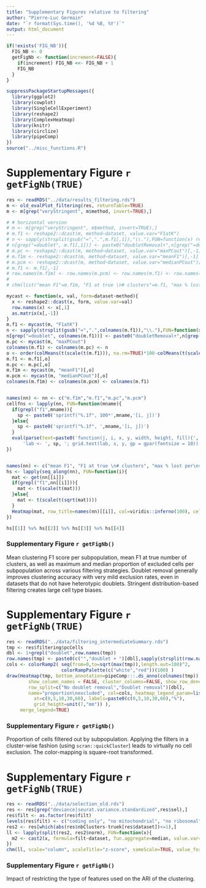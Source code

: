 ```yaml
---
title: "Supplementary Figures relative to filtering"
author: "Pierre-Luc Germain"
date: "`r format(Sys.time(), '%d %B, %Y')`"
output: html_document
---
```


```r
if(!exists('FIG_NB')){
  FIG_NB <- 0
  getFigNb <- function(increment=FALSE){
    if(increment) FIG_NB <<- FIG_NB + 1
    FIG_NB
  }
}
```

```r
suppressPackageStartupMessages({
  library(ggplot2)
  library(cowplot)
  library(SingleCellExperiment)
  library(reshape2)
  library(ComplexHeatmap)
  library(knitr)
  library(circlize)
  library(pipeComp)
})
source("../misc_functions.R")
```

# Supplementary Figure `r getFigNb(TRUE)`

```r
res <- readRDS("../data/results_filtering.rds")
m <- old_evalPlot_filtering(res, returnTable=TRUE)
m <- m[grep("veryStringent", m$method, invert=TRUE),]

# # horizontal version
# m <- m[grep("veryStringent", m$method, invert=TRUE),]
# m.f1 <- reshape2::dcast(m, method~dataset, value.var="F1atK")
# n <- sapply(strsplit(gsub("=",".",m.f1[,1]),"\\."),FUN=function(x) rev(x)[1])
# n[grep("=doublet", m.f1[,1])] <- paste0("doubletRemoval+",n[grep("=doublet", m.f1[,1])])
# m.pc <- reshape2::dcast(m, method~dataset, value.var="maxPCout")[,-1]
# m.f1m <- reshape2::dcast(m, method~dataset, value.var="meanF1")[,-1]
# m.pcm <- reshape2::dcast(m, method~dataset, value.var="medianPCout")[,-1]
# m.f1 <- m.f1[,-1]
# row.names(m.f1m) <- row.names(m.pcm) <- row.names(m.f1) <- row.names(m.pc) <- n
# 
# chm(list("mean F1"=m.f1m, "F1 at true \n# clusters"=m.f1, "max % lost per\nsubpopulation"=m.pc, "median % lost per\nsubpopulation"=m.pcm), scale = "column", colors = viridis::inferno(3), value_format = c("%.2f","%.2f","%.0f","%.0f"), scaleFn=list(scale,scale, scale2,scale2), cluster_columns = FALSE,  row_sortFn = function(x, na.rm){ sum(x[1:18],na.rm=TRUE)-median(x[19:36], na.rm=TRUE)/100})

mycast <- function(x, val, form=dataset~method){ 
  x <- reshape2::dcast(x, form, value.var=val)
  row.names(x) <- x[,1]
  as.matrix(x[,-1])
}
m.f1 <- mycast(m, "F1atK")
n <- sapply(strsplit(gsub("=",".",colnames(m.f1)),"\\."),FUN=function(x) rev(x)[1])
n[grep("=doublet", colnames(m.f1))] <- paste0("doubletRemoval+",n[grep("=doublet", colnames(m.f1))])
m.pc <- mycast(m, "maxPCout")
colnames(m.f1) <- colnames(m.pc) <- n
o <- order(colMeans(t(scale(t(m.f1))), na.rm=TRUE)*100-colMeans(t(scale(t(m.pc))), na.rm=TRUE))
m.f1 <- m.f1[,o]
m.pc <- m.pc[,o]
m.f1m <- mycast(m, "meanF1")[,o]
m.pcm <- mycast(m, "medianPCout")[,o]
colnames(m.f1m) <- colnames(m.pcm) <- colnames(m.f1)


names(nn) <- nn <- c("m.f1m","m.f1","m.pc","m.pcm")
cellfns <- lapply(nn, FUN=function(mname){
  if(grepl("f1",mname)){
    sp <- paste0('sprintf("%.1f", 100*',mname,'[i, j])')
  }else{
    sp <- paste0('sprintf("%.1f", ',mname,'[i, j])')
  }
  eval(parse(text=paste0('function(j, i, x, y, width, height, fill){',
      'lab <- ', sp, '; grid.text(lab, x, y, gp = gpar(fontsize = 10)) }')))
})


names(nn) <- c("mean F1", "F1 at true \n# clusters", "max % lost per\nsubpopulation", "median % lost per\nsubpopulation")
hs <- lapply(seq_along(nn), FUN=function(i){
  mat <- get(nn[[i]])
  if(grepl("f1",nn[[i]])){
    mat <- t(scale(t(mat)))
  }else{
    mat <- t(scale(t(sqrt(mat))))
  }
  Heatmap(mat, row_title=names(nn)[[i]], col=viridis::inferno(100), cell_fun = cellfns[[i]], show_heatmap_legend = FALSE, cluster_columns = FALSE, cluster_rows = FALSE)
})

hs[[1]] %v% hs[[2]] %v% hs[[3]] %v% hs[[4]]
```

### Supplementary Figure `r getFigNb()`
Mean clustering F1 score per subpopulation, mean F1 at true number of clusters, as well as maximum and median proportion of excluded cells per subpopulation across various filtering strategies. Doublet removal generally improves clustering accuracy with very mild exclusion rates, even in datasets that do not have heterotypic doublets. Stringent distribution-based filtering creates large cell type biases.

\newpage

# Supplementary Figure `r getFigNb(TRUE)`


```r
res <- readRDS("../data/filtering_intermediateSummary.rds")
tmp <- res$filtering$pcCells
dbl <- 1+grepl("doublet",row.names(tmp))
row.names(tmp) <- paste0(c("","doublet + ")[dbl],sapply(strsplit(row.names(tmp)," "), FUN=function(x) x[2]))
cols <- colorRamp2( seq(from=0,to=sqrt(max(tmp)),length.out=100)^2,
                    colorRampPalette(c("white","red"))(100) )
draw(Heatmap(tmp, bottom_annotation=pipeComp:::.ds_anno(colnames(tmp)), 
        show_column_names = FALSE, cluster_columns=FALSE, show_row_dend=FALSE, 
        row_split=c("No doublet removal","Doublet removal")[dbl], 
        name="proportion\nexcluded", col=cols, heatmap_legend_param=list(
          at=c(0,5,10,30,60), labels=paste0(c(0,5,10,30,60),"%"),
          grid_height=unit(7,"mm")) ),
     merge_legend=TRUE)
```

### Supplementary Figure `r getFigNb()`

Proportion of cells filtered out by subpopulation. Applying the filters in a cluster-wise fashion (using `scran::quickCluster`) leads to virtually no cell exclusion. The color-mapping is square-root transformed.

\newpage


# Supplementary Figure `r getFigNb(TRUE)`


```r
res <- readRDS("../data/selection_old.rds")
res <- res[grep("deviance|seurat.variance.standardized",res$sel),]
res$filt <- as.factor(res$filt)
levels(res$filt) <- c("coding only", "no mitochondrial", "no ribosomal", "all")
res2 <- res[which(abs(res$nbClusters-truek[res$dataset])<=1),]
ll <- lapply(split(res2, res2$norm), FUN=function(x){
  m2 <- cast2(x, formula=filt~dataset, fun.aggregate=median, value.var="ARI")
})
chm(ll, scale="column", scaleTitle="z-score", sameScale=TRUE, value_format="%.2f", row_sortFn=function(x,...){ median(x,...) }, cluster_columns=FALSE)
```

### Supplementary Figure `r getFigNb()`

Impact of restricting the type of features used on the ARI of the clustering.
\newpage